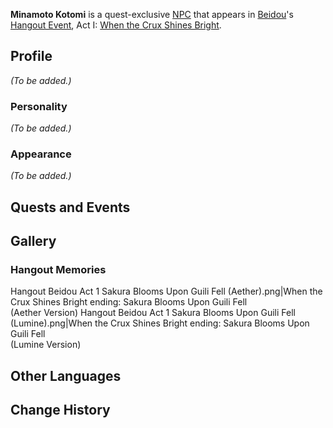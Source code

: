 {{Meta
<!-- REMOVE THIS TEMPLATE AFTER ADDING MISSING INFO -->
|missing_NPC_profile  = yes
}}
{{Character Infobox
|type             = Quest NPC
|image            = NPC Minamoto Kotomi.png
|region           = Liyue
|region2          = Inazuma
}}
'''Minamoto Kotomi''' is a quest-exclusive [[NPC]] that appears in [[Beidou]]'s [[Hangout Event]], Act I: [[When the Crux Shines Bright]].
<!--
==Location==
<gallery>
NPC Location Minamoto Kotomi.png|Minamoto Kotomi's location
NPC Location Minamoto Kotomi Context.png|Additional context
</gallery>
-->
==Profile==
<!-- detailed story/lore information goes here -->
''(To be added.)''

===Personality===
''(To be added.)''

===Appearance===
''(To be added.)''

==Quests and Events==
{{Quests and Events}}

==Gallery==
===Hangout Memories===
<gallery>
Hangout Beidou Act 1 Sakura Blooms Upon Guili Fell (Aether).png|When the Crux Shines Bright ending: Sakura Blooms Upon Guili Fell<br />(Aether Version)
Hangout Beidou Act 1 Sakura Blooms Upon Guili Fell (Lumine).png|When the Crux Shines Bright ending: Sakura Blooms Upon Guili Fell<br />(Lumine Version)
</gallery>

==Other Languages==
{{Other Languages
|default_hidden = 1
|en      = Minamoto Kotomi
|zhs     = 源琴美
|zhs_rm  = Yuán Qínměi
|zht     = 源琴美
|zht_rm  = Yuán Qínměi
|ja      = 源琴美
|ja_rm   = Minamoto Kotomi
|ko      = 미나모토 코토미
|ko_rm   = Minamoto Kotomi
|es      = Minamoto Kotomi
|fr      = Minamoto Kotomi
|ru      = Минамото Котоми
|th      = Minamoto Kotomi
|vi      = Minamoto Kotomi
|de      = Minamoto Kotomi
|id      = Minamoto Kotomi
|pt      = Minamoto Kotomi
|tr      = Minamoto Kotomi
|it      = Minamoto Kotomi
}}

==Change History==
{{Change History|2.3}}
<!--
==References==
{{Reflist}}-->